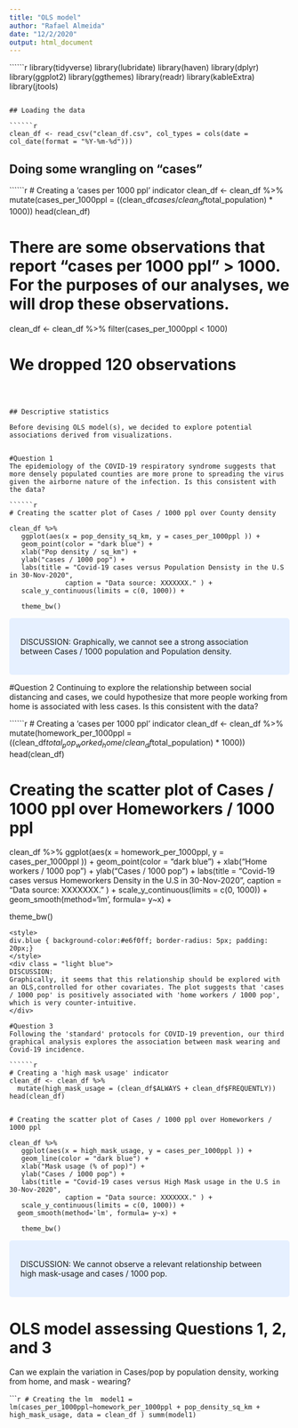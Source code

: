 ```yaml
---
title: "OLS model"
author: "Rafael Almeida"
date: "12/2/2020"
output: html_document
---
```


``````r
library(tidyverse)
library(lubridate)
library(haven)
library(dplyr)
library(ggplot2)
library(ggthemes)
library(readr)
library(kableExtra)
library(jtools)

```

## Loading the data 

``````r

clean_df <- read_csv("clean_df.csv", col_types = cols(date = col_date(format = "%Y-%m-%d")))

```


## Doing some wrangling on "cases"
``````r
# Creating a 'cases per 1000 ppl' indicator
clean_df <- clean_df %>%
  mutate(cases_per_1000ppl = ((clean_df$cases / clean_df$total_population) * 1000))
head(clean_df)

# There are some observations that report "cases per 1000 ppl" > 1000. For the purposes of our analyses, we will drop these observations. 
clean_df <- clean_df %>%
  filter(cases_per_1000ppl < 1000)

# We dropped 120 observations
```



## Descriptive statistics

Before devising OLS model(s), we decided to explore potential associations derived from visualizations.


#Question 1 
The epidemiology of the COVID-19 respiratory syndrome suggests that more densely populated counties are more prone to spreading the virus given the airborne nature of the infection. Is this consistent with the data?

``````r


# Creating the scatter plot of Cases / 1000 ppl over County density

clean_df %>% 
   ggplot(aes(x = pop_density_sq_km, y = cases_per_1000ppl )) +
   geom_point(color = "dark blue") +
   xlab("Pop density / sq_km") + 
   ylab("cases / 1000 pop") +
   labs(title = "Covid-19 cases versus Population Densisty in the U.S in 30-Nov-2020",
              caption = "Data source: XXXXXXX." ) +
   scale_y_continuous(limits = c(0, 1000)) +
  
   theme_bw()
```
<style>
div.blue { background-color:#e6f0ff; border-radius: 5px; padding: 20px;}
</style>
<div class = "light blue">
DISCUSSION:
Graphically, we cannot see a strong association between Cases / 1000 population and Population density.
</div>


#Question 2
Continuing to explore the relationship between social distancing and cases, we could hypothesize that more people working from home is associated with less cases. Is this consistent with the data?

``````r
# Creating a 'cases per 1000 ppl' indicator
clean_df <- clean_df %>%
  mutate(homework_per_1000ppl = ((clean_df$total_pop_worked_home / clean_df$total_population) * 1000))
head(clean_df)

# Creating the scatter plot of Cases / 1000 ppl over Homeworkers / 1000 ppl

clean_df %>% 
   ggplot(aes(x = homework_per_1000ppl, y = cases_per_1000ppl )) +
   geom_point(color = "dark blue") +
   xlab("Home workers / 1000 pop") + 
   ylab("Cases / 1000 pop") +
   labs(title = "Covid-19 cases versus Homeworkers Density in the U.S in 30-Nov-2020",
              caption = "Data source: XXXXXXX." ) +
   scale_y_continuous(limits = c(0, 1000)) +
  geom_smooth(method='lm', formula= y~x) +

   theme_bw()
```
<style>
div.blue { background-color:#e6f0ff; border-radius: 5px; padding: 20px;}
</style>
<div class = "light blue">
DISCUSSION:
Graphically, it seems that this relationship should be explored with an OLS,controlled for other covariates. The plot suggests that 'cases / 1000 pop' is positively associated with 'home workers / 1000 pop', which is very counter-intuitive.
</div>

#Question 3
Following the 'standard' protocols for COVID-19 prevention, our third graphical analysis explores the association between mask wearing and Covid-19 incidence. 

``````r

# Creating a 'high mask usage' indicator
clean_df <- clean_df %>%
  mutate(high_mask_usage = (clean_df$ALWAYS + clean_df$FREQUENTLY))
head(clean_df)


# Creating the scatter plot of Cases / 1000 ppl over Homeworkers / 1000 ppl

clean_df %>% 
   ggplot(aes(x = high_mask_usage, y = cases_per_1000ppl )) +
   geom_line(color = "dark blue") +
   xlab("Mask usage (% of pop)") + 
   ylab("Cases / 1000 pop") +
   labs(title = "Covid-19 cases versus High Mask usage in the U.S in 30-Nov-2020",
              caption = "Data source: XXXXXXX." ) +
   scale_y_continuous(limits = c(0, 1000)) +
  geom_smooth(method='lm', formula= y~x) +

   theme_bw()
```

<style>
div.blue { background-color:#e6f0ff; border-radius: 5px; padding: 20px;}
</style>
<div class = "light blue">
DISCUSSION:
We cannot observe a relevant relationship between high mask-usage and cases / 1000 pop.
</div>

# OLS model assessing Questions 1, 2, and 3
Can we explain the variation in Cases/pop by population density, working from home, and mask - wearing?



``````r

# Creating the lm 
model1 = lm(cases_per_1000ppl~homework_per_1000ppl + pop_density_sq_km + high_mask_usage, data = clean_df )
summ(model1)
```
